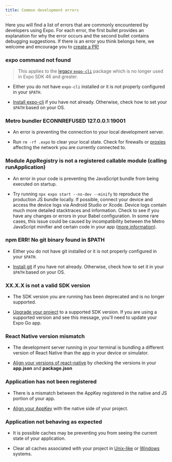 ```yaml
---
title: Common development errors
---
```


Here you will find a list of errors that are commonly encountered by developers using Expo. For each error, the first bullet provides an explanation for why the error occurs and the second bullet contains debugging suggestions. If there is an error you think belongs here, we welcome and encourage you to [create a PR!](https://github.com/expo/expo/pulls)

### expo command not found

> This applies to the [legacy `expo-cli`](/archived/expo-cli) package which is no longer used in Expo SDK 46 and greater.

- Either you do not have `expo-cli` installed or it is not properly configured in your `$PATH`.

- [Install expo-cli](../get-started/installation.md) if you have not already. Otherwise, check how to set your `$PATH` based on your OS.

### Metro bundler ECONNREFUSED 127.0.0.1:19001

- An error is preventing the connection to your local development server.

- Run `rm -rf .expo` to clear your local state. Check for firewalls or [proxies](../guides/troubleshooting-proxies.md) affecting the network you are currently connected to.

### Module AppRegistry is not a registered callable module (calling runApplication)

- An error in your code is preventing the JavaScript bundle from being executed on startup.

- Try running `npx expo start --no-dev --minify` to reproduce the production JS bundle locally. If possible, connect your device and access the device logs via Android Studio or Xcode. Device logs contain much more detailed stacktraces and information. Check to see if you have any changes or errors in your Babel configuration. In some rare cases, this issue could be caused by incompatibility between the Metro JavaScript minifier and certain code in your app ([more information](https://forums.expo.dev/t/change-minifierconfig-for-minify-uglify/36460/2)).

### npm ERR! No git binary found in \$PATH

- Either you do not have git installed or it is not properly configured in your `$PATH`.

- [Install git](https://git-scm.com/book/en/v2/Getting-Started-Installing-Git) if you have not already. Otherwise, check how to set it in your `$PATH` based on your OS.

### XX.X.X is not a valid SDK version

- The SDK version you are running has been deprecated and is no longer supported.

- [Upgrade your project](../workflow/upgrading-expo-sdk-walkthrough.md) to a supported SDK version. If you are using a supported version and see this message, you'll need to update your Expo Go app.

### React Native version mismatch

- The development server running in your terminal is bundling a different version of React Native than the app in your device or simulator.

- [Align your versions of react-native](../troubleshooting/react-native-version-mismatch) by checking the versions in your **app.json** and **package.json**

### Application has not been registered

- There is a mismatch between the AppKey registered in the native and JS portion of your app.

- [Align your AppKey](../troubleshooting/application-has-not-been-registered) with the native side of your project.

### Application not behaving as expected

- It is possible caches may be preventing you from seeing the current state of your application.

- Clear all caches associated with your project in [Unix-like](../troubleshooting/clear-cache-macos-linux/) or [Windows](../troubleshooting/clear-cache-windows/) systems.

